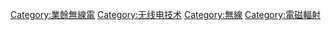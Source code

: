 {{Commonscat|Radio propagation}}

[[Category:業餘無線電|Category:業餘無線電]]
[[Category:无线电技术|Category:无线电技术]]
[[Category:無線|Category:無線]]
[[Category:電磁輻射|Category:電磁輻射]]
